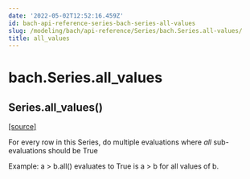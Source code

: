 ```yaml
---
date: '2022-05-02T12:52:16.459Z'
id: bach-api-reference-series-bach-series-all-values
slug: /modeling/bach/api-reference/Series/bach.Series.all-values/
title: all_values
---
```


# bach.Series.all_values

<div class="method">

<h2 class="signature-method"><span class="additional-name">Series.</span><span class="name">all_values(</span><small class="parameter-list"></small>)</h2>


&#8203;<span class="view-source">[[source]](https://github.com/objectiv/objectiv-analytics/blob/main/bach/bach/series/series.py)</span>

<div class="content">

For every row in this Series, do multiple evaluations where _all_ sub-evaluations should be True

Example: a > b.all() evaluates to True is a > b for all values of b.


</div>

</div>
